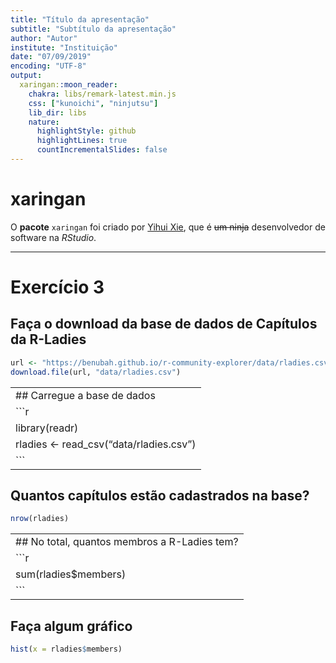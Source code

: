 ```yaml
---
title: "Título da apresentação"
subtitle: "Subtítulo da apresentação"
author: "Autor"
institute: "Instituição"
date: "07/09/2019"
encoding: "UTF-8"
output:
  xaringan::moon_reader:
    chakra: libs/remark-latest.min.js
    css: ["kunoichi", "ninjutsu"]
    lib_dir: libs
    nature:
      highlightStyle: github
      highlightLines: true
      countIncrementalSlides: false
---
```


# xaringan

O **pacote** `xaringan` foi criado por [Yihui Xie](https://yihui.name/), que é ~~um ninja~~ desenvolvedor de software na *RStudio*.

---

# Exercício 3

## Faça o download da base de dados de Capítulos da R-Ladies
```r
url <- "https://benubah.github.io/r-community-explorer/data/rladies.csv"
download.file(url, "data/rladies.csv")
```

---
## Carregue a base de dados
```r
library(readr)
rladies <- read_csv("data/rladies.csv")
```
---

## Quantos capítulos estão cadastrados na base?
```r
nrow(rladies)
```
---
## No total, quantos membros a R-Ladies tem?
```r
sum(rladies$members)
```
---
## Faça algum gráfico
```r
hist(x = rladies$members)
```






